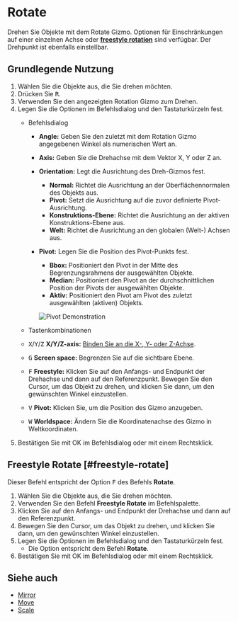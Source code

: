 
# Rotate

<Reference shortcut="R" command="Rotate" button="Links von der Befehlsleiste"  buttonIcon='button-rotate'/>

Drehen Sie Objekte mit dem Rotate Gizmo. Optionen für Einschränkungen auf einer einzelnen Achse oder [**freestyle rotation**](#freestyle-rotate) sind verfügbar. Der Drehpunkt ist ebenfalls einstellbar.

## Grundlegende Nutzung

1. Wählen Sie die Objekte aus, die Sie drehen möchten.
2. Drücken Sie <kbd>R</kbd>.
3. Verwenden Sie den angezeigten Rotation Gizmo zum Drehen.
4. Legen Sie die Optionen im Befehlsdialog und den Tastaturkürzeln fest.
   - <Kst>Befehlsdialog</Kst>
      - **Angle:** Geben Sie den zuletzt mit dem Rotation Gizmo angegebenen Winkel als numerischen Wert an.
      - **Axis:** Geben Sie die Drehachse mit dem Vektor X, Y oder Z an.
      - **Orientation:** Legt die Ausrichtung des Dreh-Gizmos fest.
         - <ButtonIcon type="button-normal"/> **Normal:** Richtet die Ausrichtung an der Oberflächennormalen des Objekts aus.  
         - <ButtonIcon type="button-pivot"/> **Pivot:** Setzt die Ausrichtung auf die zuvor definierte Pivot-Ausrichtung.  
         - <ButtonIcon type="button-construction-plane"/> **Konstruktions-Ebene:** Richtet die Ausrichtung an der aktiven Konstruktions-Ebene aus.  
         - <ButtonIcon type="button-world"/> **Welt:** Richtet die Ausrichtung an den globalen (Welt-) Achsen aus.  
      - **Pivot:** Legen Sie die Position des Pivot-Punkts fest.  
         - <ButtonIcon type="button-bbox"/> **Bbox:** Positioniert den Pivot in der Mitte des Begrenzungsrahmens der ausgewählten Objekte.  
         - <ButtonIcon type="button-median"/> **Median:** Positioniert den Pivot an der durchschnittlichen Position der Pivots der ausgewählten Objekte.  
         - <ButtonIcon type="button-active"/> **Aktiv:** Positioniert den Pivot am Pivot des zuletzt ausgewählten (aktiven) Objekts.

         ![Pivot Demonstration](/img/pivot-rotate.png)

   - <Kst>Tastenkombinationen</Kst>
   - <kbd>X</kbd>/<kbd>Y</kbd>/<kbd>Z</kbd> **X/Y/Z-axis:** [Binden Sie an die X-, Y- oder Z-Achse](/tool/sketching-essentials#constrain-to-an-axis).
   - <kbd>G</kbd> **Screen space:** Begrenzen Sie auf die sichtbare Ebene.
   - <kbd>F</kbd> **Freestyle:** Klicken Sie auf den Anfangs- und Endpunkt der Drehachse und dann auf den Referenzpunkt. Bewegen Sie den Cursor, um das Objekt zu drehen, und klicken Sie dann, um den gewünschten Winkel einzustellen.
   - <kbd>V</kbd> **Pivot:** Klicken Sie, um die Position des Gizmo anzugeben.
   - <kbd>W</kbd> **Worldspace:** Ändern Sie die Koordinatenachse des Gizmo in Weltkoordinaten.
5. Bestätigen Sie mit OK im Befehlsdialog oder mit einem Rechtsklick.

## Freestyle Rotate [#freestyle-rotate]

Dieser Befehl entspricht der Option <kbd>F</kbd> des Befehls **Rotate**.

1. Wählen Sie die Objekte aus, die Sie drehen möchten.
2. Verwenden Sie den Befehl **Freestyle Rotate** im Befehlspalette.
3. Klicken Sie auf den Anfangs- und Endpunkt der Drehachse und dann auf den Referenzpunkt.
4. Bewegen Sie den Cursor, um das Objekt zu drehen, und klicken Sie dann, um den gewünschten Winkel einzustellen.
5. Legen Sie die Optionen im Befehlsdialog und den Tastaturkürzeln fest.
   - Die Option entspricht dem Befehl **Rotate**.
6. Bestätigen Sie mit OK im Befehlsdialog oder mit einem Rechtsklick.

<VideoPlayer fileName="freestyle-rotate"/>

## Siehe auch
- [Mirror](mirror)
- [Move](move)
- [Scale](scale)